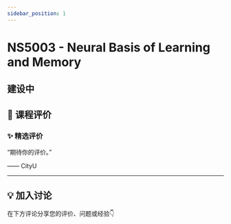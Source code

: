 ```yaml
---
sidebar_position: 1
---
```



# NS5003 - Neural Basis of Learning and Memory

## 建设中

## **💬 课程评价**

### ✨ **精选评价**
<div className={commentStyles.commentBox}>
    <p className={commentStyles.commentText}>
        “期待你的评价。”
    </p>
    <p className={commentStyles.commentAuthor}>—— CityU</p>
</div>

---

## **💡 加入讨论**

在下方评论分享您的评价、问题或经验👇
<Utterances />
